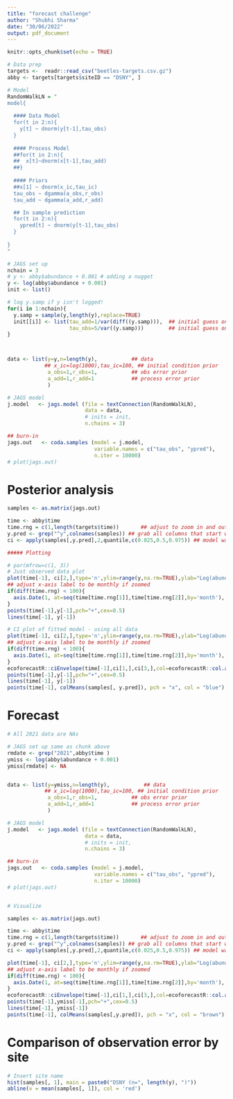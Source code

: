 ```yaml
---
title: "forecast challenge"
author: "Shubhi Sharma"
date: "30/06/2022"
output: pdf_document
---
```


```r
knitr::opts_chunk$set(echo = TRUE)
```

```r
# Data prep 
targets <-  readr::read_csv("beetles-targets.csv.gz")
abby <- targets[targets$siteID == "DSNY", ]

```

```r
# Model 
RandomWalkLN = "
model{
  
  #### Data Model
  for(t in 2:n){
    y[t] ~ dnorm(y[t-1],tau_obs)
  }
  
  #### Process Model
  ##for(t in 2:n){
  ##  x[t]~dnorm(x[t-1],tau_add)
  ##}
  
  #### Priors
  ##x[1] ~ dnorm(x_ic,tau_ic)
  tau_obs ~ dgamma(a_obs,r_obs)
  tau_add ~ dgamma(a_add,r_add)

  ## In sample prediction 
  for(t in 2:n){
    ypred[t] ~ dnorm(y[t-1],tau_obs)
  }
  
}
"

# JAGS set up 
nchain = 3
# y <- abby$abundance + 0.001 # adding a nugget
y <- log(abby$abundance + 0.001)
init <- list()

# log y.samp if y isn't logged!
for(i in 1:nchain){
  y.samp = sample(y,length(y),replace=TRUE)
  init[[i]] <- list(tau_add=1/var(diff((y.samp))),  ## initial guess on process precision
                    tau_obs=5/var((y.samp)))        ## initial guess on obs precision
}



data <- list(y=y,n=length(y),           ## data
            ## x_ic=log(1000),tau_ic=100, ## initial condition prior
             a_obs=1,r_obs=1,           ## obs error prior
             a_add=1,r_add=1            ## process error prior
             )

# JAGS model 
j.model   <- jags.model (file = textConnection(RandomWalkLN),
                         data = data,
                         # inits = init,
                         n.chains = 3)

## burn-in
jags.out   <- coda.samples (model = j.model,
                            variable.names = c("tau_obs", "ypred"),
                            n.iter = 10000)
# plot(jags.out)

```


# Posterior analysis 

```r
samples <- as.matrix(jags.out)

time <- abby$time
time.rng = c(1,length(targets$time))       ## adjust to zoom in and out
y.pred <- grep("^y",colnames(samples)) ## grab all columns that start with the letter y
ci <- apply(samples[,y.pred],2,quantile,c(0.025,0.5,0.975)) ## model was fit on log scale

##### Plotting 

# par(mfrow=c(1, 3))
# Just observed data plot
plot(time[-1], ci[2,],type='n',ylim=range(y,na.rm=TRUE),ylab="Log(abundance)", main = "Observed")
## adjust x-axis label to be monthly if zoomed
if(diff(time.rng) < 100){
  axis.Date(1, at=seq(time[time.rng[1]],time[time.rng[2]],by='month'), format = "%Y-%m")
}
points(time[-1],y[-1],pch="+",cex=0.5)
lines(time[-1], y[-1])

# CI plot of fitted model - using all data
plot(time[-1], ci[2,],type='n',ylim=range(y,na.rm=TRUE),ylab="Log(abundance)", main = "Fitted")
## adjust x-axis label to be monthly if zoomed
if(diff(time.rng) < 100){
  axis.Date(1, at=seq(time[time.rng[1]],time[time.rng[2]],by='month'), format = "%Y-%m")
}
ecoforecastR::ciEnvelope(time[-1],ci[1,],ci[3,],col=ecoforecastR::col.alpha("lightBlue",0.75))
points(time[-1],y[-1],pch="+",cex=0.5)
lines(time[-1], y[-1])
points(time[-1], colMeans(samples[, y.pred]), pch = "x", col = "blue")

```

# Forecast 

```r
# All 2021 data are NAs

# JAGS set up same as chunk above 
rmdate <- grep("2021",abby$time )
ymiss <- log(abby$abundance + 0.001)
ymiss[rmdate] <- NA


data <- list(y=ymiss,n=length(y),           ## data
            ## x_ic=log(1000),tau_ic=100, ## initial condition prior
             a_obs=1,r_obs=1,           ## obs error prior
             a_add=1,r_add=1            ## process error prior
             )

# JAGS model 
j.model   <- jags.model (file = textConnection(RandomWalkLN),
                         data = data,
                         # inits = init,
                         n.chains = 3)

## burn-in
jags.out   <- coda.samples (model = j.model,
                            variable.names = c("tau_obs", "ypred"),
                            n.iter = 10000)
# plot(jags.out)


# Visualize 

samples <- as.matrix(jags.out)

time <- abby$time
time.rng = c(1,length(targets$time))       ## adjust to zoom in and out
y.pred <- grep("^y",colnames(samples)) ## grab all columns that start with the letter y
ci <- apply(samples[,y.pred],2,quantile,c(0.025,0.5,0.975)) ## model was fit on log scale

plot(time[-1], ci[2,],type='n',ylim=range(y,na.rm=TRUE),ylab="Log(abundance)", main = "Forecast")
## adjust x-axis label to be monthly if zoomed
if(diff(time.rng) < 100){
  axis.Date(1, at=seq(time[time.rng[1]],time[time.rng[2]],by='month'), format = "%Y-%m")
}
ecoforecastR::ciEnvelope(time[-1],ci[1,],ci[3,],col=ecoforecastR::col.alpha("orange",0.75))
points(time[-1],ymiss[-1],pch="+",cex=0.5)
lines(time[-1], ymiss[-1])
points(time[-1], colMeans(samples[,y.pred]), pch = "x", col = "brown")

```

# Comparison of observation error by site 
```r
# Insert site name
hist(samples[, 1], main = paste0("DSNY (n=", length(y), ")"))
abline(v = mean(samples[, 1]), col = 'red')
```

